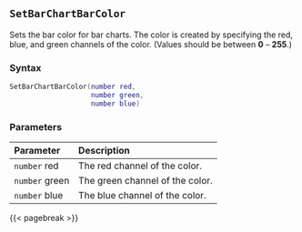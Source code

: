 ## `SetBarChartBarColor`

Sets the bar color for bar charts. The color is created by specifying the red, blue, and green channels of the color.
(Values should be between **0** -- **255**.)

### Syntax {-}

``` .lua
SetBarChartBarColor(number red,
                    number green,
                    number blue)
```

### Parameters {-}

**Parameter** | **Description**
| :-- | :-- |
`number` red | The red channel of the color.
`number` green | The green channel of the color.
`number` blue | The blue channel of the color.

{{< pagebreak >}}
